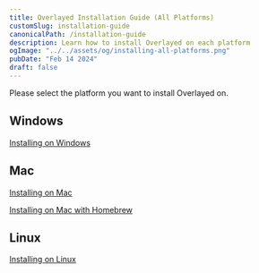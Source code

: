 ```yaml
---
title: Overlayed Installation Guide (All Platforms)
customSlug: installation-guide
canonicalPath: /installation-guide
description: Learn how to install Overlayed on each platform
ogImage: "../../assets/og/installing-all-platforms.png"
pubDate: "Feb 14 2024"
draft: false
---
```


Please select the platform you want to install Overlayed on.

## Windows
[Installing on Windows](/blog/installing-overlayed-on-windows)

## Mac
[Installing on Mac](/blog/installing-overlayed-on-mac)

[Installing on Mac with Homebrew](/blog/installing-overlayed-on-mac-with-homebrew)

## Linux 
[Installing on Linux](/blog/installing-overlayed-on-linux)
